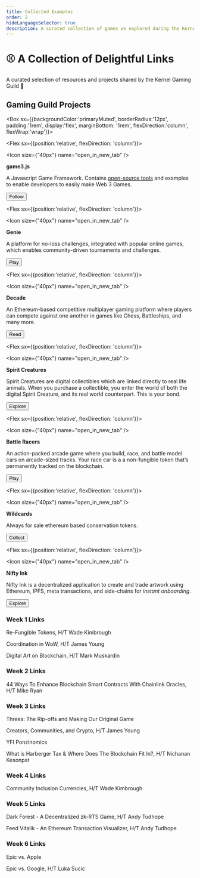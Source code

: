 ```yaml
---
title: Collected Examples
order: 2
hideLanguageSelector: true
description: A curated collection of games we explored during the Kernel Genesis Block in 2020.
---
```


# ⚾ A Collection of Delightful Links

A curated selection of resources and projects shared by the Kernel Gaming Guild 🙏

## Gaming Guild Projects

<Box sx={{backgroundColor:'primaryMuted', borderRadius:'12px', padding:'1rem', display:'flex', marginBottom: '1rem', flexDirection:'column', flexWrap:'wrap'}}>

<Chocolate>

<Flex sx={{position:'relative', flexDirection: 'column'}}>

<Icon size={"40px"} name="open_in_new_tab" />

**game3.js**

A Javascript Game Framework. Contains [open-source tools](https://www.game3js.com) and examples to enable developers to easily make Web 3 Games.

<Button to="https://game3js.substack.com/">
    Follow
</Button>

</Flex>

<Flex sx={{position:'relative', flexDirection: 'column'}}>

<Icon size={"40px"} name="open_in_new_tab" />

**Genie**

A platform for no-loss challenges, integrated with popular online games, which enables community-driven tournaments and challenges.

<Button to="https://app.thegenie.xyz">
    Play
</Button>

</Flex>

<Flex sx={{position:'relative', flexDirection: 'column'}}>

<Icon size={"40px"} name="open_in_new_tab" />

**Decade**

An Ethereum-based competitive multiplayer gaming platform where players can compete against one another in games like Chess, Battleships, and many more.

<Button to="https://decade.substack.com/">
    Read
</Button>

</Flex>

<Flex sx={{position:'relative', flexDirection: 'column'}}>

<Icon size={"40px"} name="open_in_new_tab" />

**Spirit Creatures**

Spirit Creatures are digital collectibles which are linked directly to real life animals. When you purchase a collectible, you enter the world of both the digital Spirit Creature, and its real world counterpart. This is your bond.

<Button to="https://www.spiritcreatures.io/">
    Explore
</Button>

</Flex>

<Flex sx={{position:'relative', flexDirection: 'column'}}>

<Icon size={"40px"} name="open_in_new_tab" />

**Battle Racers**

An action-packed arcade game where you build, race, and battle model cars on arcade-sized tracks. Your race car is a a non-fungible token that’s permanently tracked on the blockchain.

<Button to="https://battleracers.io">
    Play
</Button>

</Flex>

<Flex sx={{position:'relative', flexDirection: 'column'}}>

<Icon size={"40px"} name="open_in_new_tab" />

**Wildcards**

Always for sale ethereum based conservation tokens.

<Button to="https://wildcards.world/">
    Collect
</Button>

</Flex>

<Flex sx={{position:'relative', flexDirection: 'column'}}>

<Icon size={"40px"} name="open_in_new_tab" />

**Nifty Ink**

Nifty Ink is a decentralized application to create and trade artwork using Ethereum, IPFS, meta transactions, and side-chains for *instant onboarding*.

<Button to="https://github.com/austintgriffith/scaffold-eth/tree/nifty-ink-dev/">
    Explore
</Button>

</Flex>

</Chocolate>

</Box>

### Week 1 Links

<List>

<Link to="https://medium.com/swlh/re-fungible-tokens-in-collectible-card-games-73a61703226f">

Re-Fungible Tokens, H/T Wade Kimbrough

</Link>

<Link to="https://ecorner.stanford.edu/in-brief/the-knowledge-economy-of-world-of-warcraft/">

Coordination in WoW, H/T James Young

</Link>

<Link to="https://www.youtube.com/watch?v=BoYyP7J5Sh0">

Digital Art on Blockchain, H/T Mark Muskardin

</Link>

</List>

### Week 2 Links

<List>

<Link to="https://blog.chain.link/44-ways-to-enhance-your-smart-contract-with-chainlink/">

44 Ways To Enhance Blockchain Smart Contracts With Chainlink Oracles, H/T Mike Ryan

</Link>

</List>

### Week 3 Links

<List>

<Link to="http://asherv.com/threes/threemails/">

Threes: The Rip-offs and Making Our Original Game

</Link>

<Link to="https://www.fehrsam.xyz/blog/creators-communities-crypto">

Creators, Communities, and Crypto, H/T James Young

</Link>

<Link to="https://tonysheng.substack.com/p/yfi-ponzinomics">

YFI Ponzinomics

</Link>

<Link to="https://medium.com/@simondlr/what-is-harberger-tax-where-does-the-blockchain-fit-in-1329046922c6">

What is Harberger Tax & Where Does The Blockchain Fit In?, H/T Nichanan Kesonpat

</Link>

</List>

### Week 4 Links

<List>

<Link to="https://www.youtube.com/watch?v=bHM1DRHSUPw">

Community Inclusion Currencies, H/T Wade Kimbrough

</Link>

</List>

### Week 5 Links

<List>

<Link to="https://blog.zkga.me/announcing-darkforest">

Dark Forest - A Decentralized zk-RTS Game, H/T Andy Tudhope

</Link>

<Link to="https://feedvitalik.com/">

Feed Vitalik - An Ethereum Transaction Visualizer, H/T Andy Tudhope

</Link>

</List>

### Week 6 Links

<List>

<Link to="https://www.forbes.com/sites/davidthier/2020/08/13/freefortnite-watch-epic-games-anti-apple-198fortnite-commercial-here/">

Epic vs. Apple

</Link>

<Link to="https://www.theverge.com/2020/8/13/21368363/epic-google-fortnite-lawsuit-antitrust-app-play-store-apple-removal">

Epic vs. Google, H/T Luka Sucic

</Link>

</List>
